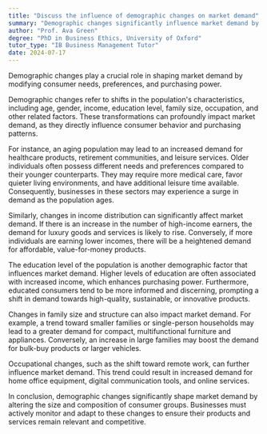 ```yaml
---
title: "Discuss the influence of demographic changes on market demand"
summary: "Demographic changes significantly influence market demand by altering consumer needs, preferences, and purchasing power."
author: "Prof. Ava Green"
degree: "PhD in Business Ethics, University of Oxford"
tutor_type: "IB Business Management Tutor"
date: 2024-07-17
---
```


Demographic changes play a crucial role in shaping market demand by modifying consumer needs, preferences, and purchasing power.

Demographic changes refer to shifts in the population's characteristics, including age, gender, income, education level, family size, occupation, and other related factors. These transformations can profoundly impact market demand, as they directly influence consumer behavior and purchasing patterns.

For instance, an aging population may lead to an increased demand for healthcare products, retirement communities, and leisure services. Older individuals often possess different needs and preferences compared to their younger counterparts. They may require more medical care, favor quieter living environments, and have additional leisure time available. Consequently, businesses in these sectors may experience a surge in demand as the population ages.

Similarly, changes in income distribution can significantly affect market demand. If there is an increase in the number of high-income earners, the demand for luxury goods and services is likely to rise. Conversely, if more individuals are earning lower incomes, there will be a heightened demand for affordable, value-for-money products.

The education level of the population is another demographic factor that influences market demand. Higher levels of education are often associated with increased income, which enhances purchasing power. Furthermore, educated consumers tend to be more informed and discerning, prompting a shift in demand towards high-quality, sustainable, or innovative products.

Changes in family size and structure can also impact market demand. For example, a trend toward smaller families or single-person households may lead to a greater demand for compact, multifunctional furniture and appliances. Conversely, an increase in large families may boost the demand for bulk-buy products or larger vehicles.

Occupational changes, such as the shift toward remote work, can further influence market demand. This trend could result in increased demand for home office equipment, digital communication tools, and online services.

In conclusion, demographic changes significantly shape market demand by altering the size and composition of consumer groups. Businesses must actively monitor and adapt to these changes to ensure their products and services remain relevant and competitive.
    